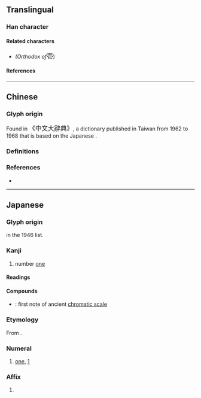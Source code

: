 {{also|壹|弌}}
{{character info}}
==Translingual==
{{ja-forms|壱|[[壹]]|[[壹]]}}
{{commonscat}}

===Han character===
{{Han char|rn=33|rad=士|as=04|sn=7|four=40712|canj=GBP|ids=⿳士冖匕}}

====Related characters====
* {{l|mul|[[壹]]}} ''(Orthodox {{w|Traditional Chinese|traditional form}} of ''<big>壱</big>)

====References====
{{Han ref|kx=0243.041|dkj=05647|dj=0483.080|hdz=10428.021|uh=58F1}}

----

==Chinese==

===Glyph origin===
Found in {{w|Zhongwen Da Cidian}} <big>《中文大辭典》</big>, a dictionary published in Taiwan from 1962 to 1968 that is based on the Japanese {{w|Dai Kan-Wa Jiten}}.

===Definitions===
{{zh-see|壹|v}}

===References===
* {{R:twedu|A00834-007}}

----

==Japanese==
{{ja-kanji forms|壱|壹}}

===Glyph origin===
{{Han simp|壹|f=豆|t=匕}} in the 1946 {{w|Tōyō kanji}} list.

===Kanji===
{{ja-kanji|grade=c|rs=士04|kyu=壹}}

# number [[one]] {{qualifier|used in legal documents}}

====Readings====
{{ja-readings
|goon=いち
|kanon=いつ
|kun=ひと-つ
}}

====Compounds====
* {{ja-r|壱%越|いち%こつ}}: first note of ancient [[chromatic scale]]

===Etymology===
{{ja-kanjitab|いち|yomi=goon}}
From {{der|ja|ltc|sort=いち|-}} {{ltc-l|壹}}.

===Numeral===
{{ja-pos|numeral|いち}}

# [[one]], [[1]] {{qualifier|used in legal documents}}

===Affix===
{{ja-pos|affix|いち}}

# {{short for|ja|壱岐国||{{w|Iki Province}}|tr=Iki no kuni}}